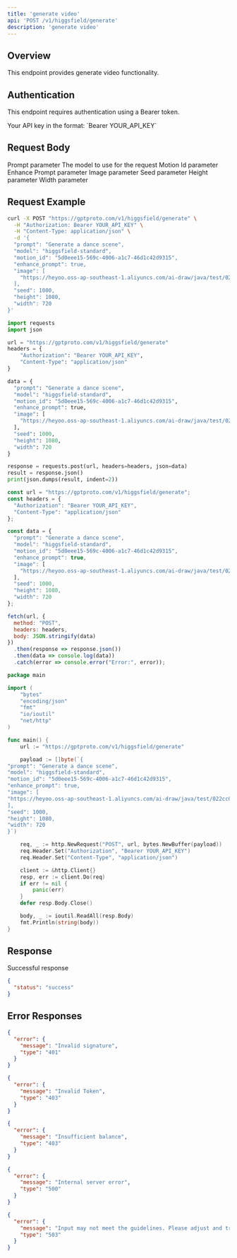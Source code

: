 ```yaml
---
title: 'generate video'
api: 'POST /v1/higgsfield/generate'
description: 'generate video'
---
```


## Overview

This endpoint provides generate video functionality.

## Authentication

This endpoint requires authentication using a Bearer token.

<ParamField header="Authorization" type="string" required default="sk-***********">
  Your API key in the format: `Bearer YOUR_API_KEY`
</ParamField>

## Request Body

<ParamField body="prompt" type="string" required default="Generate a dance scene">
  Prompt parameter
</ParamField>

<ParamField body="model" type="string" required default="higgsfield-standard">
  The model to use for the request
</ParamField>

<ParamField body="motion_id" type="string"  default="5d0eee15-569c-4006-a1c7-46d1c42d9315">
  Motion Id parameter
</ParamField>

<ParamField body="enhance_prompt" type="boolean"  default="true">
  Enhance Prompt parameter
</ParamField>

<ParamField body="image" type="array"  default="[&quot;https://heyoo.oss-ap-southeast-1.aliyuncs.com/ai-draw/java/test/022cc0f0-8b08-4e8b-9822-2b41ba6c64ad.png&quot;]">
  Image parameter
</ParamField>

<ParamField body="seed" type="integer"  default="1000">
  Seed parameter
</ParamField>

<ParamField body="height" type="integer"  default="1080">
  Height parameter
</ParamField>

<ParamField body="width" type="integer"  default="720">
  Width parameter
</ParamField>

## Request Example

<CodeGroup>

```bash cURL
curl -X POST "https://gptproto.com/v1/higgsfield/generate" \
  -H "Authorization: Bearer YOUR_API_KEY" \
  -H "Content-Type: application/json" \
  -d '{
  "prompt": "Generate a dance scene",
  "model": "higgsfield-standard",
  "motion_id": "5d0eee15-569c-4006-a1c7-46d1c42d9315",
  "enhance_prompt": true,
  "image": [
    "https://heyoo.oss-ap-southeast-1.aliyuncs.com/ai-draw/java/test/022cc0f0-8b08-4e8b-9822-2b41ba6c64ad.png"
  ],
  "seed": 1000,
  "height": 1080,
  "width": 720
}'
```

```python Python
import requests
import json

url = "https://gptproto.com/v1/higgsfield/generate"
headers = {
    "Authorization": "Bearer YOUR_API_KEY",
    "Content-Type": "application/json"
}

data = {
  "prompt": "Generate a dance scene",
  "model": "higgsfield-standard",
  "motion_id": "5d0eee15-569c-4006-a1c7-46d1c42d9315",
  "enhance_prompt": true,
  "image": [
    "https://heyoo.oss-ap-southeast-1.aliyuncs.com/ai-draw/java/test/022cc0f0-8b08-4e8b-9822-2b41ba6c64ad.png"
  ],
  "seed": 1000,
  "height": 1080,
  "width": 720
}

response = requests.post(url, headers=headers, json=data)
result = response.json()
print(json.dumps(result, indent=2))
```

```javascript JavaScript
const url = "https://gptproto.com/v1/higgsfield/generate";
const headers = {
  "Authorization": "Bearer YOUR_API_KEY",
  "Content-Type": "application/json"
};

const data = {
  "prompt": "Generate a dance scene",
  "model": "higgsfield-standard",
  "motion_id": "5d0eee15-569c-4006-a1c7-46d1c42d9315",
  "enhance_prompt": true,
  "image": [
    "https://heyoo.oss-ap-southeast-1.aliyuncs.com/ai-draw/java/test/022cc0f0-8b08-4e8b-9822-2b41ba6c64ad.png"
  ],
  "seed": 1000,
  "height": 1080,
  "width": 720
};

fetch(url, {
  method: "POST",
  headers: headers,
  body: JSON.stringify(data)
})
  .then(response => response.json())
  .then(data => console.log(data))
  .catch(error => console.error("Error:", error));
```

```go Go
package main

import (
    "bytes"
    "encoding/json"
    "fmt"
    "io/ioutil"
    "net/http"
)

func main() {
    url := "https://gptproto.com/v1/higgsfield/generate"

    payload := []byte(`{
"prompt": "Generate a dance scene",
"model": "higgsfield-standard",
"motion_id": "5d0eee15-569c-4006-a1c7-46d1c42d9315",
"enhance_prompt": true,
"image": [
"https://heyoo.oss-ap-southeast-1.aliyuncs.com/ai-draw/java/test/022cc0f0-8b08-4e8b-9822-2b41ba6c64ad.png"
],
"seed": 1000,
"height": 1080,
"width": 720
}`)

    req, _ := http.NewRequest("POST", url, bytes.NewBuffer(payload))
    req.Header.Set("Authorization", "Bearer YOUR_API_KEY")
    req.Header.Set("Content-Type", "application/json")

    client := &http.Client{}
    resp, err := client.Do(req)
    if err != nil {
        panic(err)
    }
    defer resp.Body.Close()

    body, _ := ioutil.ReadAll(resp.Body)
    fmt.Println(string(body))
}
```

</CodeGroup>

## Response

<ResponseField name="Success" type="200">
  Successful response

```json
{
  "status": "success"
}
```
</ResponseField>

## Error Responses

<ResponseExample>

```json 401 - Invalid signature
{
  "error": {
    "message": "Invalid signature",
    "type": "401"
  }
}
```

```json 403 - Invalid Token
{
  "error": {
    "message": "Invalid Token",
    "type": "403"
  }
}
```

```json 403 - Insufficient balance
{
  "error": {
    "message": "Insufficient balance",
    "type": "403"
  }
}
```

```json 500 - Internal server error
{
  "error": {
    "message": "Internal server error",
    "type": "500"
  }
}
```

```json 503 - Content policy violation
{
  "error": {
    "message": "Input may not meet the guidelines. Please adjust and try again.",
    "type": "503"
  }
}
```

</ResponseExample>

